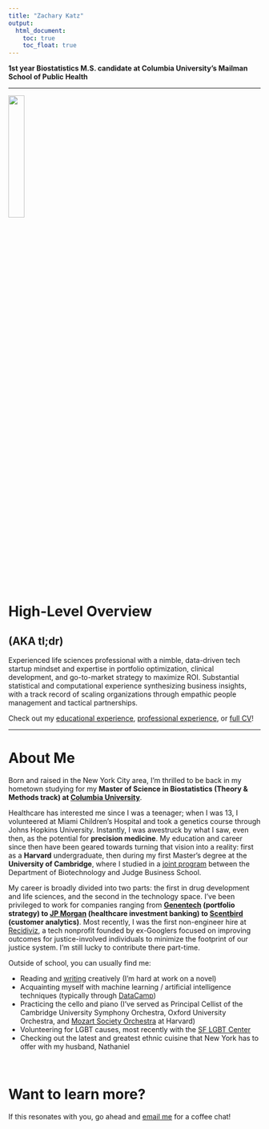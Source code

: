 ```yaml
---
title: "Zachary Katz"
output: 
  html_document:
    toc: true
    toc_float: true
---
```


**1st year Biostatistics M.S. candidate at Columbia University's Mailman School of Public Health**

<hr />

<img src="images/my_picture.jpeg" style = "width:25%">

# High-Level Overview 
## (AKA tl;dr)


Experienced life sciences professional with a nimble, data-driven tech startup mindset and expertise in portfolio optimization, clinical development, and go-to-market strategy to maximize ROI. Substantial statistical and computational experience synthesizing business insights, with a track record of scaling organizations through empathic people management and tactical partnerships.

Check out my [educational experience](academic.html), [professional experience](professional.html), or [full CV](fullcv.html)!

<hr />

# About Me

Born and raised in the New York City area, I'm thrilled to be back in my hometown studying for my **Master of Science in Biostatistics (Theory & Methods track) at [Columbia University](https://www.publichealth.columbia.edu/academics/departments/biostatistics)**. 

Healthcare has interested me since I was a teenager; when I was 13, I volunteered at Miami Children's Hospital and took a genetics course through Johns Hopkins University. Instantly, I was awestruck by what I saw, even then, as the potential for **precision medicine**. My education and career since then have been geared towards turning that vision into a reality: first as a **Harvard** undergraduate, then during my first Master's degree at the **University of Cambridge**, where I studied in a [joint program](https://www.ceb.cam.ac.uk/postgraduates-tab/mphil-mbe) between the Department of Biotechnology and Judge Business School.

My career is broadly divided into two parts: the first in drug development and life sciences, and the second in the technology space. I've been privileged to work for companies ranging from **[Genentech](https://www.gene.com/) (portfolio strategy) to [JP Morgan](https://www.jpmorgan.com/global) (healthcare investment banking) to [Scentbird](https://www.scentbird.com/) (customer analytics)**. Most recently, I was the first non-engineer hire at [Recidiviz](https://www.recidiviz.org/), a tech nonprofit founded by ex-Googlers focused on improving outcomes for justice-involved individuals to minimize the footprint of our justice system. I'm still lucky to contribute there part-time.

Outside of school, you can usually find me:

* Reading and [writing](https://www.amazon.com/Zachary-Katz/e/B00JW6TQP8/ref=dp_byline_cont_pop_book_1) creatively (I'm hard at work on a novel)
* Acquainting myself with machine learning / artificial intelligence techniques (typically through [DataCamp](https://www.datacamp.com/tracks/machine-learning-scientist-with-python))
* Practicing the cello and piano (I've served as Principal Cellist of the Cambridge University Symphony Orchestra, Oxford University Orchestra, and [Mozart Society Orchestra](https://mozartsocietyorchestra.com/) at Harvard)
* Volunteering for LGBT causes, most recently with the [SF LGBT Center](https://www.sfcenter.org/)
* Checking out the latest and greatest ethnic cuisine that New York has to offer with my husband, Nathaniel

<br />

# Want to learn more?

If this resonates with you, go ahead and [email me](mailto: zacharykatz1@gmail.com) for a coffee chat!



